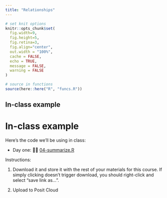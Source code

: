 ```yaml
---
title: "Relationships"
---
```




```r
# set knit options
knitr::opts_chunk$set(
  fig.width=9, 
  fig.height=5, 
  fig.retina=3,
  fig.align="center",
  out.width = "100%",
  cache = FALSE,
  echo = TRUE,
  message = FALSE, 
  warning = FALSE
)

# source in functions
source(here::here("R", "funcs.R"))

```




## In-class example


# In-class example


Here's the code we'll be using in class:

* Day one: 👩‍💻 [04-summarize.R](/files/example-scripts/04-summarize.R)


Instructions: 

1. Download it and store it with the rest of your materials for this course. If simply clicking doesn't trigger download, you should right-click and select "save link as...". 

2. Upload to Posit Cloud


<!-- ## Summarize -->


<!-- Let's load the libraries. -->

<!-- ```{r, message=F,warning=F, echo = TRUE} -->
<!-- # libraries -->
<!-- library(tidyverse) -->
<!-- library(nycflights13) -->
<!-- library(fivethirtyeight) -->
<!-- library(juanr) -->
<!-- ``` -->



<!-- ## Class: trade -->


<!-- IGOS in 1960: -->

<!-- ```{r} -->
<!-- trade |>  -->
<!--   filter(year == 1960) |>  -->
<!--   summarise(med_igos = median(sum_igos)) -->
<!-- ``` -->

<!-- IGOS in 1960: -->

<!-- ```{r} -->
<!-- trade |>  -->
<!--   filter(year == 2010) |>  -->
<!--   summarise(med_igos = median(sum_igos)) -->
<!-- ``` -->


<!-- At least one sea border: -->


<!-- ```{r} -->
<!-- trade |>  -->
<!--   filter(year == 2010, sea_borders >= 1) |>  -->
<!--   summarise(mean_exports = mean(exports, na.rm = TRUE)) -->
<!-- ``` -->


<!-- No sea border: -->


<!-- ```{r} -->
<!-- trade |>  -->
<!--   filter(year == 2010, sea_borders >= 1) |>  -->
<!--   summarise(mean_exports = mean(exports, na.rm = TRUE)) -->
<!-- ``` -->



<!-- Most exports:  -->

<!-- ```{r} -->
<!-- trade |>  -->
<!--   filter(year == 2012) |>  -->
<!--   filter(exports == max(exports, na.rm = TRUE)) -->
<!-- ``` -->



<!-- ## Class: feeling thermometer -->


<!-- Attitudes towards the police, comparing Democrats and Republicans: -->


<!-- ```{r} -->
<!-- therm |>  -->
<!--   filter(party_id %in% c("Democrat", "Republican")) |>  -->
<!--   group_by(party_id) |>  -->
<!--   summarise(ft_police = mean(ft_police, na.rm = TRUE)) -->
<!-- ``` -->


<!-- ## Class: bob_ross -->


<!-- How likely to include a tree? -->

<!-- ```{r} -->
<!-- library(fivethirtyeight) -->

<!-- bob_ross |>  -->
<!--   summarise(tree_pct = mean(tree, na.rm = TRUE)) -->
<!-- ``` -->

<!-- Frequency of clouds over seasons? -->

<!-- ```{r} -->
<!-- clouds_season = bob_ross |>  -->
<!--   group_by(season) |>  -->
<!--   summarise(clouds_pct = mean(clouds, na.rm = TRUE)) -->

<!-- ggplot(clouds_season, aes(x = season, y = clouds_pct)) + geom_line() -->
<!-- ``` -->


<!-- If there is a mountain in a Bob Ross painting, how likely is it that mountain is snowy (snowy_mountain)? -->

<!-- ```{r} -->
<!-- bob_ross |>  -->
<!--   filter(mountain == 1) |>  -->
<!--   summarise(snowy_pct = mean(snowy_mountain, na.rm = TRUE)) -->
<!-- ``` -->


<!-- ## class: flying etiquette -->


<!-- In a row of three seats, who should get to use the middle arm rest (two_arm_rests)? Make a barplot of the percent of respondents who gave each answer. -->


<!-- ```{r} -->
<!-- arms = flying |>  -->
<!--   group_by(two_arm_rests) |>  -->
<!--   tally() |>  -->
<!--   mutate(percent = n / sum(n) * 100) -->

<!-- ggplot(arms, aes(y = two_arm_rests, x = percent)) + geom_col() -->
<!-- ``` -->


<!-- In general, is it rude to knowingly bring unruly children on a plane? Make a barplot of the percent who gave each answer, but separated by whether the respondent has a kid or not. -->


<!-- ```{r} -->
<!-- child = flying |>  -->
<!--   group_by(unruly_child, children_under_18) |>  -->
<!--   tally() |>  -->
<!--   mutate(percent = n / sum(n) * 100) -->

<!-- ggplot(child, aes(y = unruly_child, x = percent, -->
<!--                   fill = children_under_18)) + geom_col() -->
<!-- ``` -->



<!-- ## NYC Flights examples -->


<!-- Say we wanted to know how late in departure is the *average* flight in our dataset and what's the latest a flight has ever been? -->

<!-- ```{r} -->
<!-- ## on average, how late are flights in departing? -->
<!-- flights %>% -->
<!--   summarise(avg_late = mean(dep_delay, na.rm = TRUE), -->
<!--             most_late = max(dep_delay, na.rm = TRUE)) -->
<!-- ``` -->


<!-- Not the `na.rm = TRUE` above and what happens if you remove it. The problem is there are missing values (`NA`) in our data, and R can't take the average of a bunch of numbers where some are missing. `na.rm = TRUE` tells R to ignore those missing numbers and use only the complete observations. -->


<!-- ## Summarize + group_by() -->


<!-- Say we wanted to know how average departure delays vary across airlines. Conceptually, this means taking the average of departure delays for each airline in the dataset separately. We can do this by combining `group_by()` and `summarise()`. -->


<!-- ```{r} -->
<!-- # what if we wanted to know these statistics -->
<!-- ## for each month in our dataset? -->
<!-- carrier_late = flights %>% -->
<!--   group_by(carrier) %>% -->
<!--   summarise(avg_late = mean(dep_delay, na.rm = TRUE), -->
<!--             most_late = max(dep_delay, na.rm = TRUE)) -->


<!-- # make a plot -->
<!-- ggplot(carrier_late, aes(y = reorder(carrier, avg_late), x = avg_late)) + -->
<!--   geom_col() -->
<!-- ``` -->



<!-- ## The Bob Ross example -->

<!-- Happy tree? -->

<!-- ```{r} -->
<!-- bob_ross %>% -->
<!--   summarise(prop_tree = mean(tree, na.rm = TRUE)) -->
<!-- ``` -->


<!-- Clouds over time? -->

<!-- ```{r} -->
<!-- bob_clouds = bob_ross %>% -->
<!--   group_by(season) %>% -->
<!--   summarise(prop_clouds = mean(clouds, na.rm = TRUE)) -->

<!-- ggplot(bob_clouds, aes(x = season, y = prop_clouds)) + geom_line() -->
<!-- ``` -->


<!-- snowy mountain? -->

<!-- ```{r} -->
<!-- bob_ross %>% -->
<!--   filter(mountain == 1) %>% -->
<!--   summarise(snowiness = mean(snowy_mountain, na.rm = TRUE)) -->


<!-- bob_ross %>% -->
<!--   group_by(mountain) %>% -->
<!--   summarise(snowiness = mean(snowy_mountain, na.rm = TRUE)) -->

<!-- ``` -->

<!-- Steve ross? -->

<!-- ```{r} -->
<!-- bob_ross %>% -->
<!--   group_by(steve_ross) %>% -->
<!--   summarise(lake_chance = mean(lake, na.rm = TRUE)) -->
<!-- ``` -->



<!-- ## The flying etiquette example -->

<!-- Middle arm rest? -->

<!-- ```{r} -->
<!-- middle_arm_rests = flying %>% -->
<!--   group_by(two_arm_rests) %>% -->
<!--   tally() %>% -->
<!--   mutate(percent = n/sum(n)) -->

<!-- ggplot(middle_arm_rests, aes(x = percent, y = two_arm_rests)) + -->
<!--   geom_col() -->
<!-- ``` -->


<!-- Unruly children? -->

<!-- ```{r} -->
<!-- nasty_kids = flying %>% -->
<!--   group_by(children_under_18, unruly_child) %>% -->
<!--   tally() %>% -->
<!--   mutate(p_unruly = n/sum(n)) -->

<!-- ggplot(nasty_kids, aes(x = unruly_child, y = p_unruly, fill = children_under_18)) + geom_col(position = "dodge") -->
<!-- ``` -->

